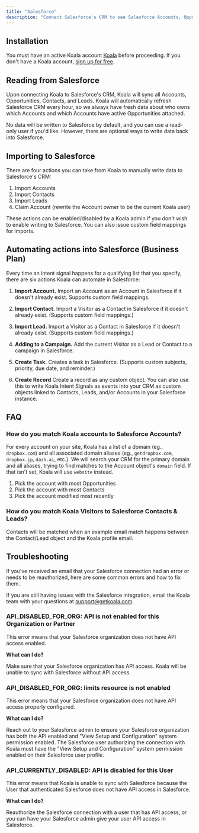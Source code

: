 ```yaml
---
title: "Salesforce"
description: "Connect Salesforce's CRM to see Salesforce Accounts, Opportunities, Contacts, and Leads in Koala. Optionally, write intent signals back to Salesforce."
---
```


## Installation

You must have an active Koala account [Koala](https://app.getkoala.com)
before proceeding. If you don't have a Koala account,
[sign up for free](https://app.getkoala.com/signup).

## Reading from Salesforce

Upon connecting Koala to Salesforce's CRM, Koala will sync all Accounts, Opportunities, Contacts, and Leads. Koala will automatically refresh Salesforce CRM every hour, so we always have fresh data about who owns which Accounts and which Accounts have active Opportunities attached.

No data will be written to Salesforce by default, and you can use a read-only user if you'd like. However, there are optional ways to write data back into Salesforce.

## Importing to Salesforce

There are four actions you can take from Koala to manually write data to Salesforce's CRM:

1. Import Accounts
2. Import Contacts
3. Import Leads
4. Claim Account (rewrite the Account owner to be the current Koala user)

These actions can be enabled/disabled by a Koala admin if you don't wish to enable writing to Salesforce. You can also issue custom field mappings for imports.

## Automating actions into Salesforce (Business Plan)

Every time an intent signal happens for a qualifying list that you specify, there are six actions Koala can automate in Salesforce:

1. **Import Account.** Import an Account as an Account in Salesforce if it doesn't already exist. Supports custom field mappings.

2. **Import Contact.** Import a Visitor as a Contact in Salesforce if it doesn't already exist. (Supports custom field mappings.)

3. **Import Lead.** Import a Visitor as a Contact in Salesforce if it doesn't already exist. (Supports custom field mappings.)

4. **Adding to a Campaign.** Add the current Visitor as a Lead or Contact to a campaign in Salesforce.

5. **Create Task.** Creates a task in Salesforce. (Supports custom subjects, priority, due date, and reminder.)

6. **Create Record** Create a record as any custom object. You can also use this to write Koala Intent Signals as events into your CRM as custom objects linked to Contacts, Leads, and/or Accounts in your Salesforce instance.

## FAQ

### How do you match Koala accounts to Salesforce Accounts?

For every account on your site, Koala has a list of a domain (eg., `dropbox.com`) and all associated domain aliases (eg., `getdropbox.com`, `dropbox.jp`, `dash.ai`, etc.). We will search your CRM for the primary domain and all aliases, trying to find matches to the Account object's `domain` field. If that isn't set, Koala will use `website` instead.

1. Pick the account with most Opportunities
2. Pick the account with most Contacts
3. Pick the account modified most recently

### How do you match Koala Visitors to Salesforce Contacts & Leads?

Contacts will be matched when an example email match happens between the Contact/Lead object and the Koala profile email.

## Troubleshooting

If you've received an email that your Salesforce connection had an error or needs to be reauthorized, here are some common errors and how to fix them.

If you are still having issues with the Salesforce integration, email the Koala team with your questions at support@getkoala.com.

### API_DISABLED_FOR_ORG: API is not enabled for this Organization or Partner

This error means that your Salesforce organization does not have API access enabled.

**What can I do?**

Make sure that your Salesforce organization has API access. Koala will be unable to sync with Salesforce without API access.

### API_DISABLED_FOR_ORG: limits resource is not enabled

This error means that your Salesforce organization does not have API access properly configured.

**What can I do?**

Reach out to your Salesforce admin to ensure your Salesforce organization has both the API enabled and "View Setup and Configuration" system permission enabled. The Salesforce user authorizing the connection with Koala must have the "View Setup and Configuration" system permission enabled on their Salesforce user profile.

### API_CURRENTLY_DISABLED: API is disabled for this User

This error means that Koala is unable to sync with Salesforce because the User that authenticated Salesforce does not have API access in Salesforce.

**What can I do?**

Reauthorize the Salesforce connection with a user that has API access, or you can have your Salesforce admin give your user API access in Salesforce.
